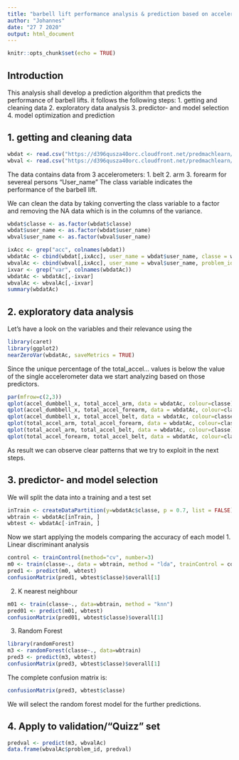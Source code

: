 ---
title: "barbell lift performance analysis & prediction based on accelerometer data"
author: "Johannes"
date: "27 7 2020"
output: html_document
---

```{r setup, include=FALSE}
knitr::opts_chunk$set(echo = TRUE)
```

## Introduction

This analysis shall develop a prediction algorithm that predicts the performance of barbell lifts. 
it follows the following steps:
1. getting and cleaning data 
2. exploratory data analysis
3. predictor- and model selection
4. model optimization and prediction


## 1. getting and cleaning data
```{r get data}
wbdat <- read.csv("https://d396qusza40orc.cloudfront.net/predmachlearn/pml-training.csv")
wbval <- read.csv("https://d396qusza40orc.cloudfront.net/predmachlearn/pml-testing.csv")
```
The data contains data from 3 accelerometers:
1. belt
2. arm
3. forearm
for severeal persons "User_name"
The class variable indicates the performance of the barbell lift. 

We can clean the data by taking converting the class variable to a factor and removing the NA data which is in the columns of the variance.  
```{r clean data}
wbdat$classe <- as.factor(wbdat$classe)
wbdat$user_name <- as.factor(wbdat$user_name)
wbval$user_name <- as.factor(wbval$user_name)

ixAcc <- grep("acc", colnames(wbdat))
wbdatAc <- cbind(wbdat[,ixAcc], user_name = wbdat$user_name, classe = wbdat$classe)
wbvalAc <- cbind(wbval[,ixAcc], user_name = wbval$user_name, problem_id = wbval$problem_id)
ixvar <- grep("var", colnames(wbdatAc))
wbdatAc <- wbdatAc[,-ixvar]
wbvalAc <- wbvalAc[,-ixvar]
summary(wbdatAc)
```
## 2. exploratory data analysis
Let's have a look on the variables and their relevance using the 

```{r echo=TRUE}
library(caret)
library(ggplot2)
nearZeroVar(wbdatAc, saveMetrics = TRUE)
```
Since the unique percentage of the total_accel... values is below the value of the single accelerometer data we start analyzing based on those predictors.


```{r echo=FALSE}
par(mfrow=c(2,3))
qplot(accel_dumbbell_x, total_accel_arm, data = wbdatAc, colour=classe)
qplot(accel_dumbbell_x, total_accel_forearm, data = wbdatAc, colour=classe)
qplot(accel_dumbbell_x, total_accel_belt, data = wbdatAc, colour=classe)
qplot(total_accel_arm, total_accel_forearm, data = wbdatAc, colour=classe)
qplot(total_accel_arm, total_accel_belt, data = wbdatAc, colour=classe)
qplot(total_accel_forearm, total_accel_belt, data = wbdatAc, colour=classe)
```
As result we can observe clear patterns that we try to exploit in the next steps.

## 3. predictor- and model selection
We will split the data into a training and a test set

```{r}
inTrain <- createDataPartition(y=wbdatAc$classe, p = 0.7, list = FALSE)
wbtrain <- wbdatAc[inTrain, ]
wbtest <- wbdatAc[-inTrain, ]
```

Now we start applying the models comparing the accuracy of each model
1. Linear discriminant analysis
```{r echo=TRUE}

control <- trainControl(method="cv", number=3)
m0 <- train(classe~., data = wbtrain, method = "lda", trainControl = control) 
pred1 <- predict(m0, wbtest)
confusionMatrix(pred1, wbtest$classe)$overall[1]
```
2. K nearest neighbour
```{r echo=TRUE}
m01 <- train(classe~., data=wbtrain, method = "knn")
pred01 <- predict(m01, wbtest)
confusionMatrix(pred01, wbtest$classe)$overall[1]
```
3. Random Forest
```{r echo = TRUE}
library(randomForest)
m3 <- randomForest(classe~., data=wbtrain)
pred3 <- predict(m3, wbtest)
confusionMatrix(pred3, wbtest$classe)$overall[1]
```
The complete confusion matrix is:
```{r}
confusionMatrix(pred3, wbtest$classe)
```

We will select the random forest model for the further predictions.

## 4. Apply to validation/"Quizz" set
```{r}
predval <- predict(m3, wbvalAc)
data.frame(wbvalAc$problem_id, predval)
```